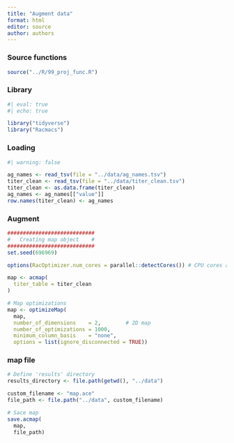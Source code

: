 ```yaml
---
title: "Augment data"
format: html
editor: source
author: authors
---
```


### Source functions

```r
source("../R/99_proj_func.R")
```

### Library

```r
#| eval: true
#| echo: true

library("tidyverse")
library("Racmacs")
```

### Loading

```r
#| warning: false

ag_names <- read_tsv(file = "../data/ag_names.tsv")
titer_clean <- read_tsv(file = "../data/titer_clean.tsv")
titer_clean <- as.data.frame(titer_clean)
ag_names <- ag_names[["value"]]
row.names(titer_clean) <- ag_names
```

### Augment

```r
############################
#   Creating map object    #
############################
set.seed(696969)

options(RacOptimizer.num_cores = parallel::detectCores()) # CPU cores available

map <- acmap(
  titer_table = titer_clean
)

# Map optimizations
map <- optimizeMap(
  map,
  number_of_dimensions    = 2,        # 2D map
  number_of_optimizations = 1000,
  minimum_column_basis    = "none",
  options = list(ignore_disconnected = TRUE))
```

### map file

```r
# Define 'results' directory
results_directory <- file.path(getwd(), "../data")

custom_filename <- "map.ace"  
file_path <- file.path("../data", custom_filename)

# Sace map
save.acmap(
  map,
  file_path)
```
